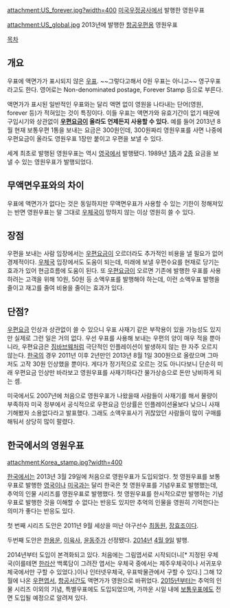 attachment:US_forever.jpg?width=400
[[미국우정공사]]에서 발행한 영원우표

attachment:US_global.jpg
2013년에 발행한 [[항공우편]]용 영원우표

[[목차]]
== 개요 ==
우표에 액면가가 표시되지 않은 [[우표]]. ~~그렇다고해서 0원 우표는 아니고~~ 영구우표라고도 한다. 영어로는 Non-denominated postage, Forever Stamp 등으로 부른다.

액면가가 표시된 일반적인 우표와는 달리 액면 없이 영원을 나타내는 단어(영원, forever 등)가 적혀있는 것이 특징이다. 이들 우표는 액면가와 유효기간이 없기 때문에 구입시기와 상관없이 '''[[우편요금]]이 올라도 언제든지 사용할 수 있다.''' 예를 들어 2013년 8월 현재 보통우편 1통을 보내는 요금은 300원인데, 300원짜리 영원우표를 사면 나중에 우편요금이 올라도 영원우표 1장만 붙이고 우편을 보낼 수 있다.

세계 최초로 발행된 영원우표는 역시 [[영국]]에서 발행됐다. 1989년 [http://img718.imageshack.us/img718/5253/1stclass.jpg 1종]과 [http://img709.imageshack.us/img709/2299/2ndclass.jpg 2종] 요금을 보낼 수 있는 영원우표가 발행되었다.

== 무액면우표와의 차이 ==
우표에 액면가가 없다는 것은 동일하지만 무액면우표가 사용할 수 있는 기한이 정해져있는 반면 영원우표는 말 그대로 [[우체국]]이 망하지 않는 이상 영원히 쓸 수 있다.

== 장점 ==
우편을 보내는 사람 입장에서는 [[우편요금]]이 오르더라도 추가적인 비용을 낼 필요가 없어 경제적이다. [[우체국]] 입장에서도 도움이 되는데, 미래에 보낼 우편수요를 현재로 당기는 효과가 있어 현금흐름에 도움이 된다. 또 [[우편요금]]이 오르면 기존에 발행한 우표를 사용하려는 고객을 위해 10원, 50원 등 소액우표를 발행해야 하는데, 이런 소액우표 발행을 줄이고 재고를 줄여 비용을 줄이는 효과가 있다.

== 단점? ==
[[우편요금]] 인상과 상관없이 쓸 수 있으니 우표 사재기 같은 부작용이 있을 가능성도 있지만 실제로 그런 일은 거의 없다. 우선 우표를 사용해 보내는 우편의 양이 매우 적을 뿐아니라, 우편요금은 [[짐바브웨]]처럼 극단적인 인플레이션이 발생하지 않는 한 자주 오르지 않는다. [[한국]]의 경우 2011년 이후 2년만인 2013년 8월 1일 300원으로 올랐으며 그마저도 고작 30원 인상했을 뿐이다. 게다가 정기적으로 오르는 것도 아니다보니 단순히 미래 우편요금 인상만 바라보고 영원우표를 사재기하다간 물가상승으로 돈만 낭비하게 되는 셈.

미국에서도 2007년에 처음으로 영원우표가 나왔을때 사람들이 사재기를 해서 물량이 부족하자 미국 정부에서 공식적으로 우편요금 인상률은 인플레이션율보다 낮으니 사재기해봤자 소용없다라고 발표했다. 그래도 소액우표사기 귀찮았던 사람들이 많이 구매를 해둬서 상당히 많이 팔렸다.

== 한국에서의 영원우표 ==
attachment:Korea_stamp.jpg?width=400

[[한국]]에서는 2013년 3월 29일에 처음으로 영원우표가 도입되었다. 첫 영원우표를 보통우표로 발행한 [[영국]]이나 [[미국]]과는 달리 한국은 첫 영원우표를 기념우표로 발행했는데, 추억의 인물 시리즈를 영원우표로 발행했다. 첫 영원우표를 한시적으로만 발행하는 기념우표로 발행한 것을 이해할 수 없다는 반응도 있지만 추억의 인물을 영원히 기억한다는 의미가 좋다는 반응도 있다.

첫 번째 시리즈 도안은 2011년 9월 세상을 떠난 야구선수 [[최동원]], [[장효조]]이다.

두번째 도안은 [[한용운]], [[이육사]], [[윤동주]]가 선정됐다. [[2014년]] [[4월 9일]] 발행.

2014년부터 도입이 본격화되고 있다. 처음에는 그림엽서로 시작되더니[* 지정된 우체국(이를테면 [[한라산]] 백록담이 그려잔 엽서는 우체국 중에서는 제주우체국이나 서귀포우체국에서만 구할 수 있었다.)이나 인터넷우체국, 우표박물관에서 구할 수 있다.] 그해 12월에 나온 [[우편엽서]], [[항공서간]]도 액면가가 영원으로 바뀌었다. [[2015년]]부터는 추억의 인물 시리즈 이외의 기념, 특별우표에도 도입되었으며, 가까운 시일 내에 [[보통우표]]에도 전면 도입될 예정으로 알려져 있다.
